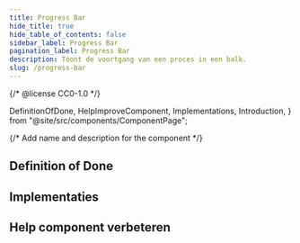 ```yaml
---
title: Progress Bar
hide_title: true
hide_table_of_contents: false
sidebar_label: Progress Bar
pagination_label: Progress Bar
description: Toont de voortgang van een proces in een balk.
slug: /progress-bar
---
```


{/* @license CC0-1.0 */}

  DefinitionOfDone,
  HelpImproveComponent,
  Implementations,
  Introduction,
} from "@site/src/components/ComponentPage";

{/* Add name and description for the component */}


<Introduction component={component} headingLevel={1} description={description} />

## Definition of Done

<DefinitionOfDone component={component} headingLevel={3} />

## Implementaties

<Implementations component={component} headingLevel={3} />

## Help component verbeteren

<HelpImproveComponent component={component} headingLevel={3} />
